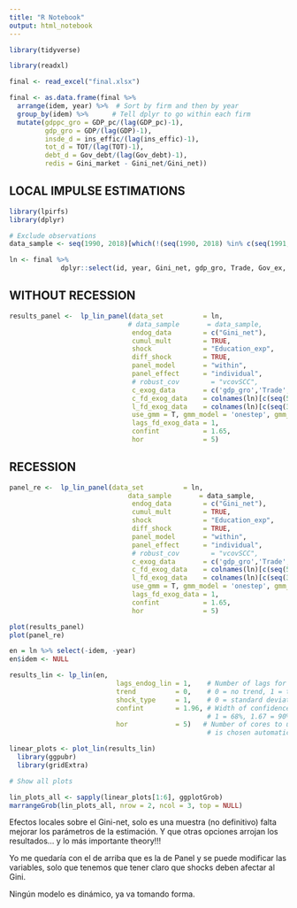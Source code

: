 ```yaml
---
title: "R Notebook"
output: html_notebook
---
```




```r

library(tidyverse)

```

```r
library(readxl)

final <- read_excel("final.xlsx")
```

```r
final <- as.data.frame(final %>%
  arrange(idem, year) %>%  # Sort by firm and then by year
  group_by(idem) %>%      # Tell dplyr to go within each firm
  mutate(gdppc_gro = GDP_pc/(lag(GDP_pc)-1),
         gdp_gro = GDP/(lag(GDP)-1),
         insde_d = ins_effic/(lag(ins_effic)-1),
         tot_d = TOT/(lag(TOT)-1), 
         debt_d = Gov_debt/(lag(Gov_debt)-1),
         redis = Gini_market - Gini_net/Gini_net))


```


## LOCAL IMPULSE ESTIMATIONS

```r
library(lpirfs)
library(dplyr)
```

```r
# Exclude observations
data_sample <- seq(1990, 2018)[which(!(seq(1990, 2018) %in% c(seq(1991, 1992),seq(2000, 2001), seq(2008, 2009), seq(2011, 2013))))]

```


```r
ln <- final %>%
             dplyr::select(id, year, Gini_net, gdp_gro, Trade, Gov_ex, Secondary_ed, Education_exp)
```

## WITHOUT RECESSION

```r
results_panel <-  lp_lin_panel(data_set          = ln,
                              # data_sample       = data_sample,
                               endog_data        = c("Gini_net"),
                               cumul_mult        = TRUE,
                               shock             = "Education_exp",
                               diff_shock        = TRUE,
                               panel_model       = "within",
                               panel_effect      = "individual",
                               # robust_cov        = "vcovSCC",
                               c_exog_data       = c('gdp_gro','Trade', 'Gov_ex', "Secondary_ed","Education_exp"),
                               c_fd_exog_data    = colnames(ln)[c(seq(5,8))],
                               l_fd_exog_data    = colnames(ln)[c(seq(3,4))],
                               use_gmm = T, gmm_model = 'onestep', gmm_transformation='ld',
                               lags_fd_exog_data = 1,
                               confint           = 1.65,
                               hor               = 5)
```

## RECESSION
```r
panel_re <-  lp_lin_panel(data_set          = ln,
                              data_sample       = data_sample,
                               endog_data        = c("Gini_net"),
                               cumul_mult        = TRUE,
                               shock             = "Education_exp",
                               diff_shock        = TRUE,
                               panel_model       = "within",
                               panel_effect      = "individual",
                               # robust_cov        = "vcovSCC",
                               c_exog_data       = c('gdp_gro','Trade', 'Gov_ex', "Secondary_ed","Education_exp"),
                               c_fd_exog_data    = colnames(ln)[c(seq(5,8))],
                               l_fd_exog_data    = colnames(ln)[c(seq(3,4))],
                               use_gmm = T, gmm_model = 'onestep', gmm_transformation='ld',
                               lags_fd_exog_data = 1,
                               confint           = 1.65,
                               hor               = 5)
```

```r
plot(results_panel)
plot(panel_re)

```



```r
en = ln %>% select(-idem, -year)
en$idem <- NULL

results_lin <- lp_lin(en, 
                           lags_endog_lin = 1,    # Number of lags for endogenous data
                           trend          = 0,    # 0 = no trend, 1 = trend, 2 = trend & trend^2    
                           shock_type     = 1,    # 0 = standard deviation shock, 1 = unit shock
                           confint        = 1.96, # Width of confidence bands: 
                                                  # 1 = 68%, 1.67 = 90%, 1.96 = 95%
                           hor            = 5)   # Number of cores to use. When NULL, the number of cores 
                                                  # is chosen automatically 
```

```r
linear_plots <- plot_lin(results_lin)
  library(ggpubr)
  library(gridExtra)

# Show all plots

lin_plots_all <- sapply(linear_plots[1:6], ggplotGrob)
marrangeGrob(lin_plots_all, nrow = 2, ncol = 3, top = NULL)
```

Efectos locales sobre el Gini-net, solo es una muestra (no definitivo) falta mejorar los parámetros de la estimación.
Y que otras opciones arrojan los resultados... y lo más importante theory!!!

Yo me quedaría con el de arriba que es la de Panel y se puede modificar las variables, solo que tenemos que tener claro que shocks deben afectar al Gini.

Ningún modelo es dinámico, ya va tomando forma.




